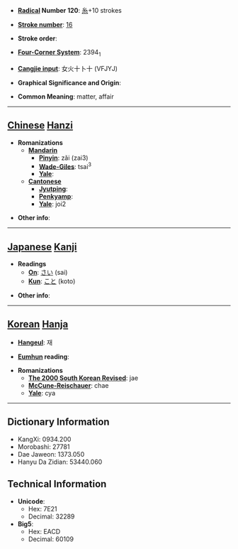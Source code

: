 * '''[[Wiktionary:Chinese radical index| Radical]] Number 120''': [[Wiktionary:Chinese radical index 糸|糸]]+10 strokes

* '''[[Wiktionary:Chinese total strokes index|Stroke number]]''': [[Wiktionary:Chinese total strokes index 16|16]]

* '''Stroke order''': 

* '''[[Wiktionary:Chinese four corner index|Four-Corner System]]''': 2394<sub>1</sub>

* '''[[Wiktionary:Chinese Cangjie index|Cangjie input]]''': 女火十卜十 (VFJYJ)

* '''Graphical Significance and Origin''': 

* '''Common Meaning''': matter, affair

----

== [[Chinese]] [[Hanzi]] ==

* '''Romanizations'''
** '''[[Mandarin]]'''
*** '''[[Pinyin]]''': zǎi (zai3)
*** '''[[Wade-Giles]]''': tsai<sup>3</sup>
*** '''[[Yale]]''': 
** '''[[Cantonese]]'''
*** '''[[Jyutping]]''':
*** '''[[Penkyamp]]''': 
*** '''[[Yale]]''': joi2

* '''Other info''': 

----

== [[Japanese]] [[Kanji]] ==

* '''Readings'''
** '''[[On]]''': [[さい]] (sai)
** '''[[Kun]]''': [[こと]] (koto)

* '''Other info''':  

----

== [[Korean]] [[Hanja]] ==

* '''[[Hangeul]]''': 재

* '''[[Eumhun]] reading''': 

* '''Romanizations'''
** '''[[The 2000 South Korean Revised Romanization|The 2000 South Korean Revised]]''': jae
** '''[[McCune-Reischauer]]''': chae
** '''[[Yale]]''': cya

----

== Dictionary Information ==

* KangXi: 0934.200
* Morobashi: 27781
* Dae Jaweon: 1373.050
* Hanyu Da Zidian: 53440.060

== Technical Information ==

* '''Unicode''':
** Hex: 7E21
** Decimal: 32289
* '''Big5''':
** Hex: EACD
** Decimal: 60109